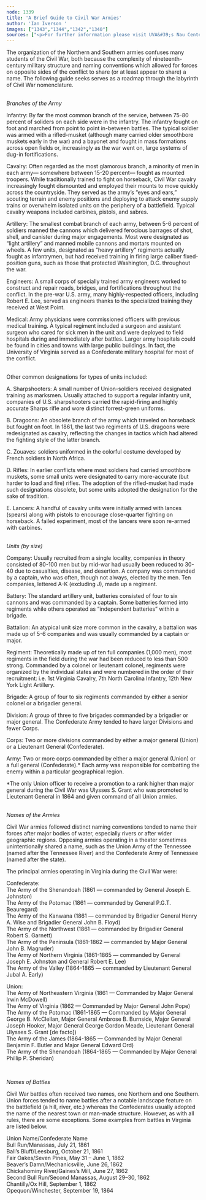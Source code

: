 ```yaml
---
node: 1339
title: 'A Brief Guide to Civil War Armies'
author: 'Ian Iverson '
images: ["1343","1344","1342","1340"]
sources: ["<p>For further inforrmation please visit UVA&#39;s Nau Center for Civil War History at http://naucenter.as.virginia.edu</p>\r\n<p>&nbsp;</p>\r\n","<p>For further inforrmation please visit UVA&#39;s Nau Center for Civil War History at http://naucenter.as.virginia.edu</p>\r\n<p>&nbsp;</p>\r\n","<p>For further inforrmation please visit UVA&#39;s Nau Center for Civil War History at http://naucenter.as.virginia.edu</p>\r\n<p>&nbsp;</p>\r\n","<p>For further inforrmation please visit UVA&#39;s Nau Center for Civil War History at http://naucenter.as.virginia.edu</p>\r\n<p>&nbsp;</p>\r\n"]
---
```

<p>The organization of the Northern and Southern armies confuses many students of the Civil War, both because the complexity of nineteenth-century military structure and naming conventions which allowed for forces on opposite sides of the conflict to share (or at least appear to share) a name. The following guide seeks serves as a roadmap through the labyrinth of Civil War nomenclature.</p>
<p><br />
	<em>Branches of the Army</em></p>
<p>Infantry: By far the most common branch of the service, between 75-80 percent of soliders on each side were in the infantry. The infantry fought on foot and marched from point to point in-between battles. The typical soldier was armed with a rifled-musket (although many carried older smoothbore muskets early in the war) and a bayonet and fought in mass formations across open fields or, increasingly as the war went on, large systems of dug-in fortifications.</p>
<p>Cavalry: Often regarded as the most glamorous branch, a minority of men in each army&mdash; somewhere between 15-20 percent&mdash; fought as mounted troopers. While traditionally trained to fight on horseback, Civil War cavalry increasingly fought dismounted and employed their mounts to move quickly across the countryside. They served as the army&rsquo;s &ldquo;eyes and ears,&rdquo; scouting terrain and enemy positions and deploying to attack enemy supply trains or overwhelm isolated units on the periphery of a battlefield. Typical cavalry weapons included carbines, pistols, and sabres.</p>
<p>Artillery: The smallest combat branch of each army, between 5-6 percent of soldiers manned the cannons which delivered ferocious barrages of shot, shell, and canister during major engagements. Most were designated as &ldquo;light artillery&rdquo; and manned mobile cannons and mortars mounted on wheels. A few units, designated as &ldquo;heavy artillery&rdquo; regiments actually fought as infantrymen, but had received training in firing large caliber fixed-position guns, such as those that protected Washington, D.C. throughout the war.</p>
<p>Engineers: A small corps of specially trained army engineers worked to construct and repair roads, bridges, and fortifications throughout the conflict. In the pre-war U.S. army, many highly-respected officers, including Robert E. Lee, served as engineers thanks to the specialized training they received at West Point.&nbsp;</p>
<p>Medical: Army physicians were commissioned officers with previous medical training. A typical regiment included a surgeon and assistant surgeon who cared for sick men in the unit and were deployed to field hospitals during and immediately after battles. Larger army hospitals could be found in cities and towns with large public buildings. In fact, the University of Virginia served as a Confederate military hospital for most of the conflict.</p>
<p><br />
	Other common designations for types of units included:</p>
<p>A. Sharpshooters: A small number of Union-soldiers received designated training as marksmen. Usually attached to support a regular infantry unit, companies of U.S. sharpshooters carried the rapid-firing and highly accurate Sharps rifle and wore distinct forrest-green uniforms.</p>
<p>B. Dragoons: An obsolete branch of the army which traveled on horseback but fought on foot. In 1861, the last two regiments of U.S. dragoons were redesignated as cavalry, reflecting the changes in tactics which had altered the fighting style of the latter branch.</p>
<p>C. Zouaves: soldiers uniformed in the colorful costume developed by French soldiers in North Africa.</p>
<p>D. Rifles: In earlier conflicts where most soldiers had carried smoothbore muskets, some small units were designated to carry more-accurate (but harder to load and fire) rifles. The adoption of the rifled-musket had made such designations obsolete, but some units adopted the designation for the sake of tradition.</p>
<p>E. Lancers: A handful of cavalry units were initially armed with lances (spears) along with pistols to encourage close-quarter fighting on horseback. A failed experiment, most of the lancers were soon re-armed with carbines.&nbsp;</p>
<p><br />
	<em>Units (by size)</em></p>
<p>Company: Usually recruited from a single locality, companies in theory consisted of 80-100 men but by mid-war had usually been reduced to 30-40 due to casualties, disease, and desertion. A company was commanded by a captain, who was often, though not always, elected by the men. Ten companies, lettered A-K (excluding J), made up a regiment.</p>
<p>Battery: The standard artillery unit, batteries consisted of four to six cannons and was commanded by a captain. Some batteries formed into regiments while others operated as &ldquo;independent batteries&rdquo; within a brigade.</p>
<p>Battalion: An atypical unit size more common in the cavalry, a battalion was made up of 5-6 companies and was usually commanded by a captain or major.</p>
<p>Regiment: Theoretically made up of ten full companies (1,000 men), most regiments in the field during the war had been reduced to less than 500 strong. Commanded by a colonel or lieutenant colonel, regiments were organized by the individual states and were numbered in the order of their recruitment: i.e. 1st Virginia Cavalry, 7th North Carolina Infantry, 12th New York Light Artillery.</p>
<p>Brigade: A group of four to six regiments commanded by either a senior colonel or a brigadier general.</p>
<p>Division: A group of three to five brigades commanded by a brigadier or major general. The Confederate Army tended to have larger Divisions and fewer Corps.</p>
<p>Corps: Two or more divisions commanded by either a major general (Union) or a Lieutenant General (Confederate).</p>
<p>Army: Two or more corps commanded by either a major general (Union) or a full general (Confederate).* Each army was responsible for combatting the enemy within a particular geographical region.&nbsp;</p>
<p>*The only Union officer to receive a promotion to a rank higher than major general during the Civil War was Ulysses S. Grant who was promoted to Lieutenant General in 1864 and given command of all Union armies.</p>
<p><br />
	<em>Names of the Armies</em></p>
<p>Civil War armies followed distinct naming conventions tended to name their forces after major bodies of water, especially rivers or after wider geographic regions. Opposing armies operating in a theater sometimes unintentionally shared a name, such as the Union Army of the Tennessee (named after the Tennessee River) and the Confederate Army of Tennessee (named after the state).</p>
<p>The principal armies operating in Virginia during the Civil War were:</p>
<p>Confederate:<br />
	The Army of the Shenandoah (1861 &mdash; commanded by General Joseph E. Johnston)<br />
	The Army of the Potomac (1861 &mdash; commanded by General P.G.T. Beauregard)<br />
	The Army of the Kanwana (1861 &mdash; commanded by Brigadier General Henry A. Wise and Brigadier General John B. Floyd)<br />
	The Army of the Northwest (1861 &mdash; commanded by Brigadier General Robert S. Garnett)<br />
	The Army of the Peninsula (1861-1862 &mdash; commanded by Major General John B. Magruder)<br />
	The Army of Northern Virginia (1861-1865 &mdash; commanded by General Joseph E. Johnston and General Robert E. Lee)<br />
	The Army of the Valley (1864-1865 &mdash; commanded by Lieutenant General Jubal A. Early)</p>
<p>Union:<br />
	The Army of Northeastern Virginia (1861 &mdash; Commanded by Major General Irwin McDowell)<br />
	The Army of Virginia (1862 &mdash; Commanded by Major General John Pope)<br />
	The Army of the Potomac (1861-1865 &mdash; Commanded by Major General George B. McClellan, Major General Ambrose B. Burnside, Major General Joseph Hooker, Major General George Gordon Meade, Lieutenant General Ulysses S. Grant [de facto])<br />
	The Army of the James (1864-1865 &mdash; Commanded by Major General Benjamin F. Butler and Major General Edward Ord)<br />
	The Army of the Shenandoah (1864-1865 &mdash; Commanded by Major General Phillip P. Sheridan)</p>
<p>&nbsp;</p>
<p><em>Names of Battles</em></p>
<p>Civil War battles often received two names, one Northern and one Southern. Union forces tended to name battles after a notable landscape feature on the battlefield (a hill, river, etc.) whereas the Confederates usually adopted the name of the nearest town or man-made structure. However, as with all rules, there are some exceptions. Some examples from battles in Virginia are listed below.</p>
<p>Union Name/Confederate Name<br />
	Bull Run/Manassas, July 21, 1861<br />
	Ball&rsquo;s Bluff/Leesburg, October 21, 1861<br />
	Fair Oakes/Seven Pines, May 31&nbsp;&ndash; June 1, 1862<br />
	Beaver&rsquo;s Damn/Mechanicsville, June 26, 1862<br />
	Chickahominy River/Gaines&rsquo;s Mill, June 27, 1862<br />
	Second Bull Run/Second Manassas, August 29&ndash;30, 1862<br />
	Chantilly/Ox Hill, September 1, 1862<br />
	Opequon/Winchester, September 19, 1864</p>
